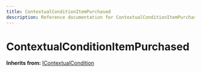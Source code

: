 ```yaml
---
title: ContextualConditionItemPurchased
description: Reference documentation for ContextualConditionItemPurchased meta class
---
```



# ContextualConditionItemPurchased

**Inherits from:** [IContextualCondition](/classes/icontextualcondition)

<ClassDetails file="/db/classes/ContextualConditionItemPurchased.c443437d60a3.json" />
